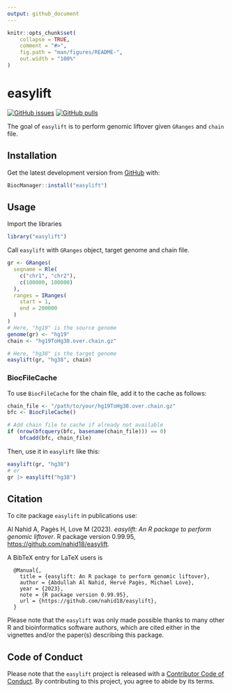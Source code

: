 ```yaml
---
output: github_document
---
```


```r
knitr::opts_chunk$set(
    collapse = TRUE,
    comment = "#>",
    fig.path = "man/figures/README-",
    out.width = "100%"
)
```

# easylift

<!-- badges: start -->
[![GitHub issues](https://img.shields.io/github/issues/nahid18/easylift)](https://github.com/nahid18/easylift/issues)
[![GitHub pulls](https://img.shields.io/github/issues-pr/nahid18/easylift)](https://github.com/nahid18/easylift/pulls)
<!-- badges: end -->

The goal of `easylift` is to perform genomic liftover given `GRanges` and `chain` file.

## Installation

Get the latest development version from [GitHub](https://github.com/nahid18/easylift) with:

```r
BiocManager::install("easylift")
```
## Usage

Import the libraries
```r
library("easylift")
```

Call `easylift` with `GRanges` object, target genome and chain file.

```r
gr <- GRanges(
  seqname = Rle(
    c("chr1", "chr2"), 
    c(100000, 100000)
  ),
  ranges = IRanges(
    start = 1, 
    end = 200000
  )
)
# Here, "hg19" is the source genome
genome(gr) <- "hg19"
chain <- "hg19ToHg38.over.chain.gz"

# Here, "hg38" is the target genome
easylift(gr, "hg38", chain)
```

### BiocFileCache

To use `BiocFileCache` for the chain file, add it to the cache as follows:

```r
chain_file <- "/path/to/your/hg19ToHg38.over.chain.gz"
bfc <- BiocFileCache()

# Add chain file to cache if already not available
if (nrow(bfcquery(bfc, basename(chain_file))) == 0)
    bfcadd(bfc, chain_file)
```
Then, use it in `easylift` like this:
```r
easylift(gr, "hg38") 
# or
gr |> easylift("hg38") 
```

## Citation

To cite package `easylift` in publications use:

  Al Nahid A, Pagès H, Love M (2023). _easylift: An R package to perform
  genomic liftover_. R package version 0.99.95,
  <https://github.com/nahid18/easylift>.


A BibTeX entry for LaTeX users is

```
  @Manual{,
    title = {easylift: An R package to perform genomic liftover},
    author = {Abdullah Al Nahid, Hervé Pagès, Michael Love},
    year = {2023},
    note = {R package version 0.99.95},
    url = {https://github.com/nahid18/easylift},
  }
```

Please note that the `easylift` was only made possible thanks to many other R and bioinformatics software authors, which are cited either in the vignettes and/or the paper(s) describing this package.

## Code of Conduct

Please note that the `easylift` project is released with a [Contributor Code of Conduct](http://bioconductor.org/about/code-of-conduct/). By contributing to this project, you agree to abide by its terms.



